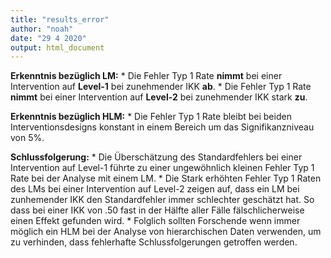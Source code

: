 ```yaml
---
title: "results_error"
author: "noah"
date: "29 4 2020"
output: html_document
---
```

**Erkenntnis bezüglich LM:**
* Die Fehler Typ 1 Rate **nimmt** bei einer Intervention auf **Level-1** bei zunehmender IKK **ab**.
* Die Fehler Typ 1 Rate **nimmt** bei einer Intervention auf **Level-2** bei zunehmender IKK stark **zu**.

**Erkenntnis bezüglich HLM:**
* Die Fehler Typ 1 Rate bleibt bei beiden Interventionsdesigns konstant in einem Bereich um das Signifikanzniveau von 5%.

**Schlussfolgerung:**
* Die Überschätzung des Standardfehlers bei einer Intervention auf Level-1 führte zu einer ungewöhnlich kleinen Fehler Typ 1 Rate bei der Analyse mit einem LM. 
* Die Stark erhöhten Fehler Typ 1 Raten des LMs bei einer Intervention auf Level-2 zeigen auf, dass ein LM bei zunhemender IKK den Standardfehler immer schlechter geschätzt hat. So dass bei einer IKK von .50 fast in der Hälfte aller Fälle fälschlicherweise einen Effekt gefunden wird.
* Folglich sollten Forschende wenn immer möglich ein HLM bei der Analyse von hierarchischen Daten verwenden, um zu verhinden, dass fehlerhafte Schlussfolgerungen getroffen werden.